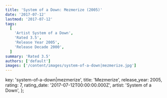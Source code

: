 ```yaml
---
title: 'System of a Down: Mezmerize (2005)'
date: '2017-07-12'
lastmod: '2017-07-12'
tags:
  [
    'Artist System of a Down',
    'Rated 3.5',
    'Release Year 2005',
    'Release Decade 2000',
  ]
summary: 'Rated 3.5'
authors: ['default']
images: ['/content/images/system-of-a-down|mezmerize.jpg']
---
```


  key: 'system-of-a-down|mezmerize',
  title: 'Mezmerize',
  release_year: 2005,
  rating: 7,
  rating_date: '2017-07-12T00:00:00.000Z',
  artist: 'System of a Down',
};

<MusicRating data={data} />
